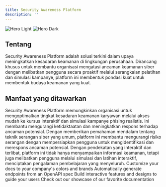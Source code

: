 ```yaml
---
title: Security Awareness Platform
description: ''
---
```


<img
  className="block dark:hidden"
  src="/images/hero-light.svg"
  alt="Hero Light"
/>
<img
  className="hidden dark:block"
  src="/images/hero-dark.svg"
  alt="Hero Dark"
/>

## Tentang 

Security Awareness Platform adalah solusi terkini dalam upaya meningkatkan kesadaran keamanan di lingkungan perusahaan. Dirancang khusus untuk membantu organisasi mengatasi ancaman keamanan siber dengan melibatkan pengguna secara proaktif melalui serangkaian pelatihan dan simulasi kampanye, platform ini membentuk pondasi kuat untuk membentuk budaya keamanan yang kuat.

## Manfaat yang ditawarkan
<AccordionGroup>

<Accordion icon="message-bot" title="Meningkatkan Kesadaran Keamanan">
  Security Awareness Platform memungkinkan organisasi untuk mengoptimalkan tingkat kesadaran keamanan karyawan melalui akses mudah ke kursus interaktif dan simulasi kampanye phising realistis. Ini membantu mengurangi ketidaktaatan dan meningkatkan respons terhadap ancaman potensial.
</Accordion>
<Accordion icon="rocket" title="Mengurangi Risiko Serangan">
  Dengan memberikan pemahaman mendalam tentang teknik serangan siber yang umum, platform ini membantu mengurangi risiko serangan dengan mempersiapkan pengguna untuk mengidentifikasi dan merespons ancaman potensial.
</Accordion>
<Accordion icon="rocket" title="Melibatkan Pengguna Secara Proaktif">
  Dengan pendekatan yang interaktif dan terlibat, platform ini tidak hanya menyampaikan informasi keamanan, tetapi juga melibatkan pengguna melalui simulasi dan latihan interaktif, menciptakan pengalaman pembelajaran yang menyeluruh.
</Accordion>

</AccordionGroup>


<CardGroup cols={2}>
  <Card
    title="Customize Style"
    icon="palette"
    href="https://mintlify.com/docs/settings/global"
  >
    Customize your docs to your company's colors and brands
  </Card>
  <Card
    title="Reference APIs"
    icon="code"
    href="https://mintlify.com/docs/api-playground/openapi"
  >
    Automatically generate endpoints from an OpenAPI spec
  </Card>
  <Card
    title="Add Components"
    icon="screwdriver-wrench"
    href="https://mintlify.com/docs/components/accordion"
  >
    Build interactive features and designs to guide your users
  </Card>
  <Card
    title="Get Inspiration"
    icon="stars"
    href="https://mintlify.com/showcase"
  >
    Check out our showcase of our favorite documentation
  </Card>
</CardGroup>

